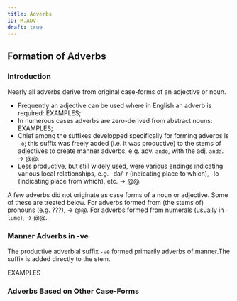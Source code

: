 ```yaml
---
title: Adverbs
ID: M.ADV
draft: true
---
```


## Formation of Adverbs

### Introduction

Nearly all adverbs derive from original case-forms of an adjective or noun.

+ Frequently an adjective can be used where in English an adverb is required: EXAMPLES;
+ In numerous cases adverbs are zero-derived from abstract nouns: EXAMPLES;
+ Chief among the suffixes developped specifically for forming adverbs is `-o`; this suffix was freely added (i.e. it was productive) to the stems of adjectives to create manner adverbs, e.g. adv. `ando`, with the adj. `anda`. → @@.
+ Less productive, but still widely used, were various endings indicating various local relationships, e.g. -da/-r (indicating place to which), -lo (indicating place from which), etc. → @@.


A few adverbs did not originate as case forms of a noun or adjective. Some of these are treated below. For adverbs formed from (the stems of) pronouns (e.g. ???), → @@. For adverbs formed from numerals (usually in `-lume`), → @@.

### Manner Adverbs in -ve

The productive adverbial suffix `-ve` formed primarily adverbs of manner.The suffix is added directly to the stem.

EXAMPLES

### Adverbs Based on Other Case-Forms